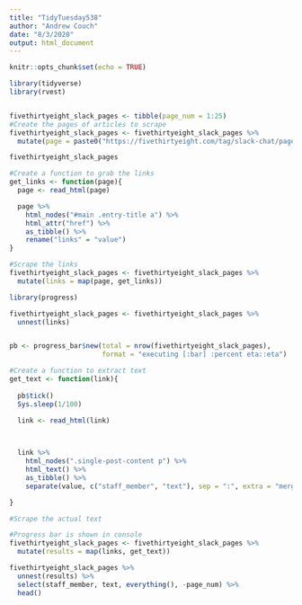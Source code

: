 ```yaml
---
title: "TidyTuesday538"
author: "Andrew Couch"
date: "8/3/2020"
output: html_document
---
```


```r
knitr::opts_chunk$set(echo = TRUE)
```

```r
library(tidyverse)
library(rvest)


fivethirtyeight_slack_pages <- tibble(page_num = 1:25)
#Create the pages of articles to scrape 
fivethirtyeight_slack_pages <- fivethirtyeight_slack_pages %>% 
  mutate(page = paste0("https://fivethirtyeight.com/tag/slack-chat/page/", page_num, "/"))

```

```r
fivethirtyeight_slack_pages

#Create a function to grab the links
get_links <- function(page){
  page <- read_html(page)

  page %>% 
    html_nodes("#main .entry-title a") %>%
    html_attr("href") %>% 
    as_tibble() %>% 
    rename("links" = "value")
}

#Scrape the links
fivethirtyeight_slack_pages <- fivethirtyeight_slack_pages %>% 
  mutate(links = map(page, get_links))

```

```r
library(progress)

fivethirtyeight_slack_pages <- fivethirtyeight_slack_pages %>% 
  unnest(links)


pb <- progress_bar$new(total = nrow(fivethirtyeight_slack_pages),
                       format = "executing [:bar] :percent eta::eta")

#Create a function to extract text
get_text <- function(link){
  
  pb$tick()
  Sys.sleep(1/100)
  
  link <- read_html(link)



  link %>% 
    html_nodes(".single-post-content p") %>% 
    html_text() %>% 
    as_tibble() %>% 
    separate(value, c("staff_member", "text"), sep = ":", extra = "merge")

}

```


```r
#Scrape the actual text

#Progress bar is shown in console
fivethirtyeight_slack_pages <- fivethirtyeight_slack_pages %>% 
  mutate(results = map(links, get_text))

fivethirtyeight_slack_pages %>% 
  unnest(results) %>% 
  select(staff_member, text, everything(), -page_num) %>% 
  head()
  
```















